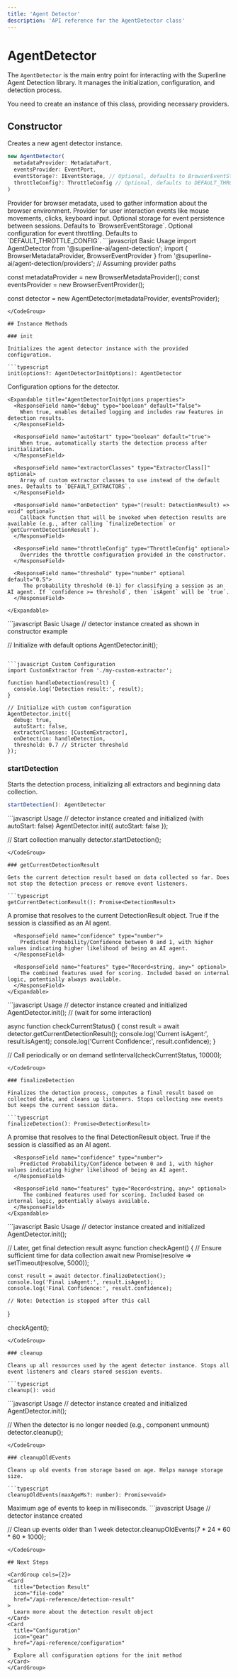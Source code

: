 ```yaml
---
title: 'Agent Detector'
description: 'API reference for the AgentDetector class'
---
```


# AgentDetector

The `AgentDetector` is the main entry point for interacting with the Superline Agent Detection library. It manages the initialization, configuration, and detection process.

You need to create an instance of this class, providing necessary providers.

## Constructor

Creates a new agent detector instance.

```typescript
new AgentDetector(
  metadataProvider: MetadataPort,
  eventsProvider: EventPort,
  eventStorage?: IEventStorage, // Optional, defaults to BrowserEventStorage
  throttleConfig?: ThrottleConfig // Optional, defaults to DEFAULT_THROTTLE_CONFIG
)
```

<Expandable title="Parameters">
  <ResponseField name="metadataProvider" type="MetadataPort" required>
    Provider for browser metadata, used to gather information about the browser environment.
  </ResponseField>
  <ResponseField name="eventsProvider" type="EventPort" required>
    Provider for user interaction events like mouse movements, clicks, keyboard input.
  </ResponseField>
  <ResponseField name="eventStorage" type="IEventStorage" optional>
    Optional storage for event persistence between sessions. Defaults to `BrowserEventStorage`.
  </ResponseField>
  <ResponseField name="throttleConfig" type="ThrottleConfig" optional>
    Optional configuration for event throttling. Defaults to `DEFAULT_THROTTLE_CONFIG`.
  </ResponseField>
</Expandable>

<CodeGroup>
  ```javascript Basic Usage
  import AgentDetector from '@superline-ai/agent-detection';
  import { BrowserMetadataProvider, BrowserEventProvider } from '@superline-ai/agent-detection/providers'; // Assuming provider paths
  
  const metadataProvider = new BrowserMetadataProvider();
  const eventsProvider = new BrowserEventProvider();
  
  const detector = new AgentDetector(metadataProvider, eventsProvider);
  ```
</CodeGroup>

## Instance Methods

### init

Initializes the agent detector instance with the provided configuration.

```typescript
init(options?: AgentDetectorInitOptions): AgentDetector
```

<Expandable title="Parameters">
  <ResponseField name="options" type="AgentDetectorInitOptions" optional>
    Configuration options for the detector.
    
    <Expandable title="AgentDetectorInitOptions properties">
      <ResponseField name="debug" type="boolean" default="false">
        When true, enables detailed logging and includes raw features in detection results.
      </ResponseField>
      
      <ResponseField name="autoStart" type="boolean" default="true">
        When true, automatically starts the detection process after initialization.
      </ResponseField>
      
      <ResponseField name="extractorClasses" type="ExtractorClass[]" optional>
        Array of custom extractor classes to use instead of the default ones. Defaults to `DEFAULT_EXTRACTORS`.
      </ResponseField>

      <ResponseField name="onDetection" type="(result: DetectionResult) => void" optional>
        Callback function that will be invoked when detection results are available (e.g., after calling `finalizeDetection` or `getCurrentDetectionResult`).
      </ResponseField>
      
      <ResponseField name="throttleConfig" type="ThrottleConfig" optional>
        Overrides the throttle configuration provided in the constructor.
      </ResponseField>

      <ResponseField name="threshold" type="number" optional default="0.5">
         The probability threshold (0-1) for classifying a session as an AI agent. If `confidence >= threshold`, then `isAgent` will be `true`.
      </ResponseField>

    </Expandable>
  </ResponseField>
</Expandable>

<CodeGroup>
  ```javascript Basic Usage
  // detector instance created as shown in constructor example
  
  // Initialize with default options
  AgentDetector.init();
  ```
  
  ```javascript Custom Configuration
  import CustomExtractor from './my-custom-extractor';

  function handleDetection(result) {
    console.log('Detection result:', result);
  }
  
  // Initialize with custom configuration
  AgentDetector.init({
    debug: true,
    autoStart: false,
    extractorClasses: [CustomExtractor],
    onDetection: handleDetection,
    threshold: 0.7 // Stricter threshold
  });
  ```
</CodeGroup>

### startDetection

Starts the detection process, initializing all extractors and beginning data collection.

```typescript
startDetection(): AgentDetector
```

<CodeGroup>
  ```javascript Usage
  // detector instance created and initialized (with autoStart: false)
  AgentDetector.init({ autoStart: false });
  
  // Start collection manually
  detector.startDetection();
  ```
</CodeGroup>

### getCurrentDetectionResult

Gets the current detection result based on data collected so far. Does not stop the detection process or remove event listeners.

```typescript
getCurrentDetectionResult(): Promise<DetectionResult>
```

<Expandable title="Returns">
  <ResponseField name="Promise<DetectionResult>" type="Promise">
    A promise that resolves to the current DetectionResult object.
    <Expandable title="DetectionResult properties">
      <ResponseField name="isAgent" type="boolean">
        True if the session is classified as an AI agent.
      </ResponseField>
      
      <ResponseField name="confidence" type="number">
        Predicted Probability/Confidence between 0 and 1, with higher values indicating higher likelihood of being an AI agent.
      </ResponseField>
      
      <ResponseField name="features" type="Record<string, any>" optional>
        The combined features used for scoring. Included based on internal logic, potentially always available.
      </ResponseField>
    </Expandable>
  </ResponseField>
</Expandable>

<CodeGroup>
  ```javascript Usage
  // detector instance created and initialized
  AgentDetector.init();
  // (wait for some interaction)
  
  async function checkCurrentStatus() {
    const result = await detector.getCurrentDetectionResult();
    console.log('Current isAgent:', result.isAgent);
    console.log('Current Confidence:', result.confidence);
  }
  
  // Call periodically or on demand
  setInterval(checkCurrentStatus, 10000); 
  ```
</CodeGroup>

### finalizeDetection

Finalizes the detection process, computes a final result based on collected data, and cleans up listeners. Stops collecting new events but keeps the current session data.

```typescript
finalizeDetection(): Promise<DetectionResult>
```

<Expandable title="Returns">
  <ResponseField name="Promise<DetectionResult>" type="Promise">
    A promise that resolves to the final DetectionResult object.
    <Expandable title="DetectionResult properties">
       <ResponseField name="isAgent" type="boolean">
        True if the session is classified as an AI agent.
      </ResponseField>
      
      <ResponseField name="confidence" type="number">
        Predicted Probability/Confidence between 0 and 1, with higher values indicating higher likelihood of being an AI agent.
      </ResponseField>
      
      <ResponseField name="features" type="Record<string, any>" optional>
         The combined features used for scoring. Included based on internal logic, potentially always available.
      </ResponseField>
    </Expandable>
  </ResponseField>
</Expandable>

<CodeGroup>
  ```javascript Basic Usage
  // detector instance created and initialized
  AgentDetector.init();
  
  // Later, get final detection result
  async function checkAgent() {
    // Ensure sufficient time for data collection
    await new Promise(resolve => setTimeout(resolve, 5000)); 
    
    const result = await detector.finalizeDetection();
    console.log('Final isAgent:', result.isAgent);
    console.log('Final Confidence:', result.confidence);
    
    // Note: Detection is stopped after this call
  }
  
  checkAgent();
  ```
</CodeGroup>

### cleanup

Cleans up all resources used by the agent detector instance. Stops all event listeners and clears stored session events.

```typescript
cleanup(): void
```

<CodeGroup>
  ```javascript Usage
  // detector instance created and initialized
  AgentDetector.init();
  
  // When the detector is no longer needed (e.g., component unmount)
  detector.cleanup();
  ```
</CodeGroup>

### cleanupOldEvents

Cleans up old events from storage based on age. Helps manage storage size.

```typescript
cleanupOldEvents(maxAgeMs?: number): Promise<void>
```

<Expandable title="Parameters">
  <ResponseField name="maxAgeMs" type="number" optional default="86400000 (24 hours)">
    Maximum age of events to keep in milliseconds.
  </ResponseField>
</Expandable>

<CodeGroup>
  ```javascript Usage
  // detector instance created
  
  // Clean up events older than 1 week
  detector.cleanupOldEvents(7 * 24 * 60 * 60 * 1000);
  ```
</CodeGroup>

## Next Steps

<CardGroup cols={2}>
  <Card
    title="Detection Result"
    icon="file-code"
    href="/api-reference/detection-result"
  >
    Learn more about the detection result object
  </Card>
  <Card
    title="Configuration"
    icon="gear"
    href="/api-reference/configuration"
  >
    Explore all configuration options for the init method
  </Card>
</CardGroup> 